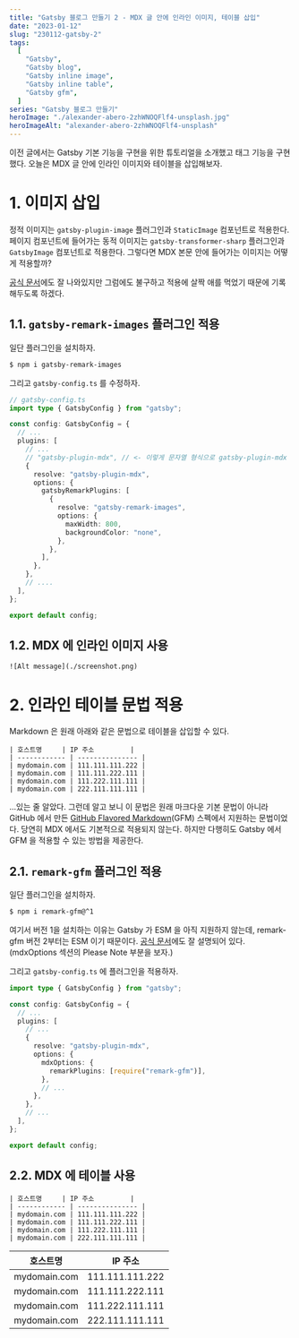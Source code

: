 ```yaml
---
title: "Gatsby 블로그 만들기 2 - MDX 글 안에 인라인 이미지, 테이블 삽입"
date: "2023-01-12"
slug: "230112-gatsby-2"
tags:
  [
    "Gatsby",
    "Gatsby blog",
    "Gatsby inline image",
    "Gatsby inline table",
    "Gatsby gfm",
  ]
series: "Gatsby 블로그 만들기"
heroImage: "./alexander-abero-2zhWNOQFlf4-unsplash.jpg"
heroImageAlt: "alexander-abero-2zhWNOQFlf4-unsplash"
---
```


이전 글에서는 Gatsby 기본 기능을 구현을 위한 튜토리얼을 소개했고 태그 기능을 구현했다. 오늘은 MDX 글 안에 인라인 이미지와 테이블을 삽입해보자.

# 1. 이미지 삽입

정적 이미지는 `gatsby-plugin-image` 플러그인과 `StaticImage` 컴포넌트로 적용한다. 페이지 컴포넌트에 들어가는 동적 이미지는 `gatsby-transformer-sharp` 플러그인과 `GatsbyImage` 컴포넌트로 적용한다. 그렇다면 MDX 본문 안에 들어가는 이미지는 어떻게 적용할까?

[공식 문서](https://www.gatsbyjs.com/docs/how-to/images-and-media/working-with-images-in-markdown/)에도 잘 나와있지만 그럼에도 불구하고 적용에 살짝 애를 먹었기 때문에 기록해두도록 하겠다.

## 1.1. `gatsby-remark-images` 플러그인 적용

일단 플러그인을 설치하자.

```sh
$ npm i gatsby-remark-images
```

그리고 `gatsby-config.ts` 를 수정하자.

```ts
// gatsby-config.ts
import type { GatsbyConfig } from "gatsby";

const config: GatsbyConfig = {
  // ...
  plugins: [
    // ...
    // "gatsby-plugin-mdx", // <- 이렇게 문자열 형식으로 gatsby-plugin-mdx 를 쓰고 있었다면, 이 줄은 삭제하자.
    {
      resolve: "gatsby-plugin-mdx",
      options: {
        gatsbyRemarkPlugins: [
          {
            resolve: "gatsby-remark-images",
            options: {
              maxWidth: 800,
              backgroundColor: "none",
            },
          },
        ],
      },
    },
    // ....
  ],
};

export default config;
```

## 1.2. MDX 에 인라인 이미지 사용

```
![Alt message](./screenshot.png)
```

# 2. 인라인 테이블 문법 적용

Markdown 은 원래 아래와 같은 문법으로 테이블을 삽입할 수 있다.

```
| 호스트명     | IP 주소         |
| ------------ | --------------- |
| mydomain.com | 111.111.111.222 |
| mydomain.com | 111.111.222.111 |
| mydomain.com | 111.222.111.111 |
| mydomain.com | 222.111.111.111 |
```

...있는 줄 알았다. 그런데 알고 보니 이 문법은 원래 마크다운 기본 문법이 아니라 GitHub 에서 만든 [GitHub Flavored Markdown](https://github.github.com/gfm/)(GFM) 스펙에서 지원하는 문법이었다. 당연히 MDX 에서도 기본적으로 적용되지 않는다. 하지만 다행히도 Gatsby 에서 GFM 을 적용할 수 있는 방법을 제공한다.

## 2.1. `remark-gfm` 플러그인 적용

일단 플러그인을 설치하자.

```sh
$ npm i remark-gfm@^1
```

여기서 버전 1을 설치하는 이유는 Gatsby 가 ESM 을 아직 지원하지 않는데, remark-gfm 버전 2부터는 ESM 이기 때문이다. [공식 문서](https://www.gatsbyjs.com/plugins/gatsby-plugin-mdx/#mdxoptions)에도 잘 설명되어 있다. (mdxOptions 섹션의 Please Note 부분을 보자.)

그리고 `gatsby-config.ts` 에 플러그인을 적용하자.

```ts
import type { GatsbyConfig } from "gatsby";

const config: GatsbyConfig = {
  // ...
  plugins: [
    // ...
    {
      resolve: "gatsby-plugin-mdx",
      options: {
        mdxOptions: {
          remarkPlugins: [require("remark-gfm")],
        },
        // ...
      },
    },
    // ...
  ],
};

export default config;
```

## 2.2. MDX 에 테이블 사용

```
| 호스트명     | IP 주소         |
| ------------ | --------------- |
| mydomain.com | 111.111.111.222 |
| mydomain.com | 111.111.222.111 |
| mydomain.com | 111.222.111.111 |
| mydomain.com | 222.111.111.111 |
```

| 호스트명     | IP 주소         |
| ------------ | --------------- |
| mydomain.com | 111.111.111.222 |
| mydomain.com | 111.111.222.111 |
| mydomain.com | 111.222.111.111 |
| mydomain.com | 222.111.111.111 |
